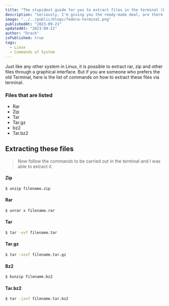 ```yaml
---
title: "The stupidest guide for you to extract files in the terminal (LINUX/GNU/BSD)"
description: "Seriously, I'm giving you the ready-made deal, are there any difficulties?"
image: "../../public/blogs/fedora-terminal.png"
publishedAt: "2023-09-21"
updatedAt: "2023-09-21"
author: "Drack"
isPublished: true
tags:
  - Linux
  - Commands of System
---
```


Just like any other system in Linux, it is possible to extract rar, zip and other files through a graphical interface. But if you are someone who prefers the old Terminal, here is the list of commands on how to extract these files via terminal.

### Files that are listed

- Rar
- Zip
- Tar
- Tar.gz
- bz2
- Tar.bz2

## Extracting these files

> Now follow the commands to be carried out in the terminal and I was able to extract it.

#### Zip

```bash
$ unzip filename.zip
```

#### Rar

```bash
$ unrar x filename.rar
```

#### Tar

```bash
$ tar -xvf filename.tar
```

#### Tar.gz

```bash
$ tar -vzxf filename.tar.gz
```

#### Bz2

```bash
$ bunzip filename.bz2
```

#### Tar.bz2

```bash
$ tar -jxvf filename.tar.bz2
```
